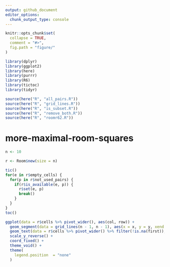 ```yaml
---
output: github_document
editor_options: 
  chunk_output_type: console
---
```


<!-- README.md is generated from README.Rmd. Please edit that file -->

```r
knitr::opts_chunk$set(
  collapse = TRUE,
  comment = "#>",
  fig.path = "figure/"
)

library(dplyr)
library(ggplot2)
library(here)
library(purrr)
library(R6)
library(tictoc)
library(tidyr)

source(here("R", "all_pairs.R"))
source(here("R", "grid_lines.R"))
source(here("R", "is_subset.R"))
source(here("R", "remove_both.R"))
source(here("R", "roomr62.R"))
```

# more-maximal-room-squares

<!-- badges: start -->
<!-- badges: end -->

```r
n <- 10

r <- Room$new(size = n)

tic()
for(e in r$empty_cells) {
  for(p in r$not_used_pairs) {
    if(r$is_available(e, p)) {
      r$set(e, p)
      break()
    }
  }
}
toc()
```

```r
ggplot(data = r$cells %>% pivot_wider(), aes(col, row)) +
  geom_segment(data = grid_lines(n - 1, n - 1), aes(x = x, y = y, xend = xend, yend = yend), size = .1) +
  geom_text(data = r$cells %>% pivot_wider() %>% filter(!is.na(first)), aes(label = paste(first, second, sep = ","))) +
  scale_y_reverse() +
  coord_fixed() + 
  theme_void() +
  theme(
    legend.position  = "none"
  )
```

